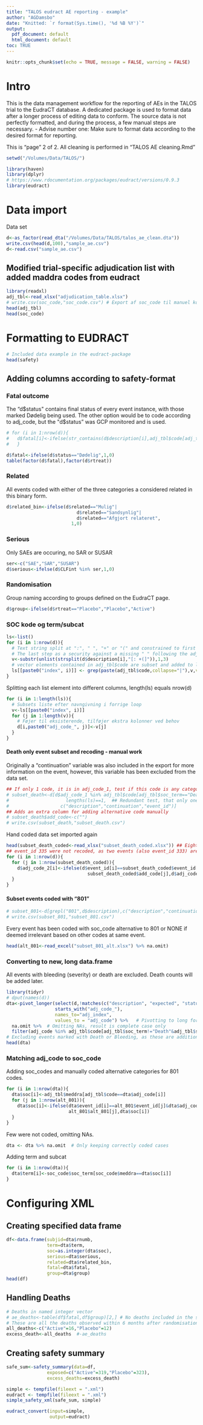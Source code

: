 ```yaml
---
title: "TALOS eudract AE reporting - example"
author: "AGDamsbo"
date: "Knitted: `r format(Sys.time(), '%d %B %Y')`"
output:
  pdf_document: default
  html_document: default
toc: TRUE
---
```


```r
knitr::opts_chunk$set(echo = TRUE, message = FALSE, warning = FALSE)
```

# Intro

This is the data management workflow for the reporting of AEs in the TALOS trial to the EudraCT database.
A dedicated package is used to format data after a longer process of editing data to conform.
The source data is not perfectly formatted, and during the process, a few manual steps are necessary.
- Advise number one: Make sure to format data according to the desired format for reporting.

This is "page" 2 of 2. All cleaning is performed in "TALOS AE cleaning.Rmd"


```r
setwd("/Volumes/Data/TALOS/")
```

```r
library(haven)
library(dplyr)
# https://www.rdocumentation.org/packages/eudract/versions/0.9.3
library(eudract)
```

# Data import

Data set
```r
d<-as_factor(read_dta("/Volumes/Data/TALOS/talos_ae_clean.dta"))
write.csv(head(d,100),"sample_ae.csv")
d<-read.csv("sample_ae.csv")
```

## Modified trial-specific adjudication list with added maddra codes from eudract
```r
library(readxl)
adj_tbl<-read_xlsx("adjudication_table.xlsx")
# write.csv(soc_code,"soc_code.csv") # Export af soc_code til manuel kodning af oprindelig Adjudication List
head(adj_tbl)
head(soc_code)
```

# Formatting to EUDRACT
```r
# Included data example in the eudract-package
head(safety)
```

## Adding columns according to safety-format

### Fatal outcome
The "d$status" contains final status of every event instance, with those marked Dødelig being used. 
The other option would be to code according to adj_code, but the "d$status" was GCP monitored and is used.
```r
# for (i in 1:nrow(d)){
#   d$fatal[i]<-ifelse(str_contains(d$description[i],adj_tbl$code[adj_tbl$soc_term=="Death"],logic = "or"),1,0)
#   }

d$fatal<-ifelse(d$status=="Dødelig",1,0)
table(factor(d$fatal),factor(d$rtreat))
```

### Related
All events coded with either of the three categories a considered related in this binary form.
```r
d$related_bin<-ifelse(d$related=="Mulig"|
                          d$related=="Sandsynlig"|
                          d$related=="Afgjort relateret",
                        1,0)
```

### Serious
Only SAEs are occuring, no SAR or SUSAR
```r
ser<-c("SAE","SAR","SUSAR")
d$serious<-ifelse(d$CLFint %in% ser,1,0)
```

### Randomisation
Group naming according to groups defined on the EudraCT page.
```r
d$group<-ifelse(d$rtreat=="Placebo","Placebo","Active")
```


### SOC kode og term/subcat
```r
ls<-list()
for (i in 1:nrow(d)){
  # Text string split at ":", " ", "+" or "(" and constrained to first three digits. 
  # The last step as a security against a missing " " following the adjudication code or similar.
  v<-substr(unlist(strsplit(d$description[i],"[: +(]")),1,3) 
  # vector elements contained in adj_tbl$code are subset and added to list
  ls[[paste0("index", i)]] <- grep(paste(adj_tbl$code,collapse="|"),v,value = TRUE)
}
```

Splitting each list element into different columns, length(ls) equals nrow(d)
```r
for (i in 1:length(ls)){
  # Subsets liste efter navngivning i forrige loop
  v<-ls[[paste0("index", i)]]            
  for (j in 1:length(v)){
    # Føjer til eksisterende, tilføjer ekstra kolonner ved behov
    d[i,paste0("adj_code_", j)]<-v[j]  
  }
}
```

#### Death only event subset and recoding - manual work
Originally a "continuation" variable was also included in the export for more information on the event, however, this variable has been excluded from the data set.
```r
## If only 1 code, it is in adj_code_1, test if this code is any categorised as "Death" 
# subset_death<-d[d$adj_code_1 %in% adj_tbl$code[adj_tbl$soc_term=="Death"] &  
#                     lengths(ls)==1,  ## Redundant test, that only one code was used
#                   c("description","continuation","event_id")]
## Adds an extra column for adding alternative code manually
# subset_death$add_code<-c("")
# write.csv(subset_death,"subset_death.csv")
```

Hand coded data set imported again
```r
head(subset_death_coded<-read_xlsx("subset_death_coded.xlsx")) ## Eight (8) cases, 5 had a new code added
## event_id 335 were not recoded, as two events (also event_id 333) are already created for this same death...
for (i in 1:nrow(d)){
  for (j in 1:nrow(subset_death_coded)){
    d$adj_code_2[i]<-ifelse(d$event_id[i]==subset_death_coded$event_id[j],
                              subset_death_coded$add_code[j],d$adj_code_2[i])
  }
}
```


#### Subset events coded with "801"
```r
# subset_801<-d[grepl("801",d$description),c("description","continuation","event_id")]
# write.csv(subset_801,"subset_801.csv")
```

Every event has been coded with soc_code alternative to 801 or NONE if deemed irrelevant based on other codes at same event.
```r
head(alt_801<-read_excel("subset_801_alt.xlsx") %>% na.omit)
```

### Converting to new, long data.frame
All events with bleeding (severity) or death are excluded. Death counts will be added later.
```r
library(tidyr)
# dput(names(d))
dta<-pivot_longer(select(d,!matches(c("description", "expected", "status","CLFint"))),
                  starts_with("adj_code_"),
                  names_to="adj_index",
                  values_to = "adj_code") %>%   # Pivotting to long format
  na.omit %>%  # Omitting NAs, result is complete case only
  filter(adj_code %in% adj_tbl$code[adj_tbl$soc_term!="Death"&adj_tbl$soc_term!="Bleeding"]) 
# Excluding events marked with Death or Bleeding, as these are additional codes not coresponding to soc_code terms
head(dta)
```

### Matching adj_code to soc_code
Adding soc_codes and manually coded alternative categories for 801 codes. 
```r
for (i in 1:nrow(dta)){
  dta$soc[i]<-adj_tbl$meddra[adj_tbl$code==dta$adj_code[i]]
  for (j in 1:nrow(alt_801)){
    dta$soc[i]<-ifelse(dta$event_id[i]==alt_801$event_id[j]&dta$adj_code[i]=="801",
                       alt_801$alt_801[j],dta$soc[i])
  }
}
```

Few were not coded, omitting NAs.
```r
dta <- dta %>% na.omit  # Only keeping correctly coded cases
```

Adding term and subcat
```r
for (i in 1:nrow(dta)){
  dta$term[i]<-soc_code$soc_term[soc_code$meddra==dta$soc[i]]
}
```

# Configuring XML

## Creating specified data frame
```r
df<-data.frame(subjid=dta$rnumb,
               term=dta$term,
               soc=as.integer(dta$soc),
               serious=dta$serious,
               related=dta$related_bin,
               fatal=dta$fatal,
               group=dta$group)
head(df)
```

## Handling Deaths
```r
# Deaths in named integer vector
# ae_deaths<-table(df$fatal,df$group)[2,] # No deaths included in the sample data set
# These are all the deaths observed within 6 months after randomisation, eg after intention-to-treat
all_deaths<-c("Active"=16,"Placebo"=12) 
excess_death<-all_deaths  #-ae_deaths
```

## Creating safety summary
```r
safe_sum<-safety_summary(data=df,
               exposed=c("Active"=319,"Placebo"=323),
               excess_deaths=excess_death)
```

```r
simple <- tempfile(fileext = ".xml")
eudract <- tempfile(fileext = ".xml")
simple_safety_xml(safe_sum, simple)
```


```r
eudract_convert(input=simple,
                output=eudract)
```


